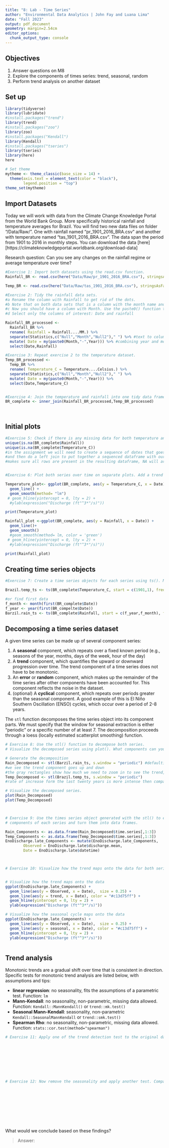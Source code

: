```yaml
---
title: "8: Lab - Time Series"
author: "Environmental Data Analytics | John Fay and Luana Lima"
date: "Fall 2023"
output: pdf_document
geometry: margin=2.54cm
editor_options: 
  chunk_output_type: console
---
```


## Objectives
1. Answer questions on M8
2. Explore the components of times series: trend, seasonal, random
3. Perform trend analysis on another dataset

## Set up

```r

library(tidyverse)
library(lubridate)
#install.packages("trend")
library(trend)
#install.packages("zoo")
library(zoo)
#install.packages("Kendall")
library(Kendall)
#install.packages("tseries")
library(tseries)
library(here)
here

# Set theme
mytheme <- theme_classic(base_size = 14) +
  theme(axis.text = element_text(color = "black"), 
        legend.position = "top")
theme_set(mytheme)
```

## Import Datasets

Today we will work with data from the Climate Change Knowledge Portal from the World Bank Group. More specifically historical rainfall and temperature averages for Brazil. You will find two new data files on folder "/Data/Raw/". One with rainfall named "pr_1901_2016_BRA.csv" and another with temperature named "tas_1901_2016_BRA.csv". The data span the period from 1901 to 2016 in monthly steps. You can download the data [here][https://climateknowledgeportal.worldbank.org/download-data]

Research question: Can you see any changes on the rainfall regime or average temperature over time?

```r
#Exercise 1: Import both datasets using the read.csv function.
Rainfall_BR <- read.csv(here("Data/Raw/pr_1901_2016_BRA.csv"), stringsAsFactors = TRUE)

Temp_BR <- read.csv(here("Data/Raw/tas_1901_2016_BRA.csv"), stringsAsFactors = TRUE)

#Exercise 2: Tidy the rainfall data sets.
#a Rename the column with Rainfall to get rid of the dots.
#b Note that on both data sets that is a column with the month name and average. Convert it to a Month column by separating the string, i.e., month in one column and the word "Average" on another. Hint: use the separate() function in the pipe.
#c Now you should have a column with Month. Use the paste0() function to paste month and year together and create a date object.
#d Select only the columns of interest: Date and rainfall

Rainfall_BR_processed <-
  Rainfall_BR %>% 
  rename( Rainfall = Rainfall....MM.) %>% 
  separate(Statistics,c("Null","Month","Null2")," ") %>% #text to columns creates three columns
  mutate( Date = my(paste0(Month,"-",Year))) %>% #combining year and month with my (month year) from lubridate, gives you first of each month by default
  select(Date,Rainfall)

#Exercise 3: Repeat exercise 2 to the temperature dataset.
Temp_BR_processed <-
  Temp_BR %>% 
  rename( Temperature_C = Temperature....Celsius.) %>% 
  separate(Statistics,c("Null","Month","Null2")," ") %>% 
  mutate( Date = my(paste0(Month,"-",Year))) %>% 
  select(Date,Temperature_C)  


#Exercise 4: Join the temperature and rainfall into one tidy data frame with 3 columns: Date, Rainfall and Temperature.
BR_complete <- inner_join(Rainfall_BR_processed,Temp_BR_processed)
  
           
```


## Initial plots

```r

#Exercise 5: Check if there is any missing data for both temperature and rainfall series.
unique(is.na(BR_complete$Rainfall))
unique(is.na(BR_complete$Temperature_C))
#in the assignment we will need to create a sequence of dates that goes from first observation and ends at last observation, equally spaced by month as a dataframe
#and then do a left join to put together a sequenced dataframe with our dataset 
#makes sure all rows are present in the resulting dataframe, NA will arrive in any missing observations


#Exercise 6: Plot both series over time on separate plots. Add a trend line using geom_smooth(). Can you say something about the trend just by visualizing the data?

Temperature_plot<- ggplot(BR_complete, aes(y = Temperature_C, x = Date)) +
  geom_line() +
  geom_smooth(method= "lm")
 # geom_hline(yintercept = 0, lty = 2) +
  #ylab(expression("Discharge (ft"^3*"/s)"))

print(Temperature_plot)

Rainfall_plot <-ggplot(BR_complete, aes(y = Rainfall, x = Date)) +
  geom_line()+
  geom_smooth()
  #geom_smooth(method= lm, color = 'green')
 # geom_hline(yintercept = 0, lty = 2) +
  #ylab(expression("Discharge (ft"^3*"/s)"))

print(Rainfall_plot)
```

## Creating time series objects

```r
#Exercise 7: Create a time series objects for each series using ts(). Make sure you specify the starting point and frequency.

Brazil.temp_ts <- ts(BR_complete$Temperature_C, start = c(1901,1), frequency = 12) #need this frequency, need start for x-axis to be clean

#or find first data
f_month <- month(first(BR_complete$Date))
f_year <- year(first(BR_compelte$Date))
Barzil.rain_ts <- ts(BR_complete$Rainfall, start = c(f_year,f_month), frequency = 12)

```


## Decomposing a time series dataset

A given time series can be made up of several component series: 

1. A **seasonal** component, which repeats over a fixed known period (e.g., seasons of the year, months, days of the week, hour of the day)
2. A **trend** component, which quantifies the upward or downward progression over time. The trend component of a time series does not have to be monotonic.
3. An **error** or **random** component, which makes up the remainder of the time series after other components have been accounted for. This component reflects the noise in the dataset. 
4. (optional) A **cyclical** component, which repeats over periods greater than the seasonal component. A good example of this is El Niño Southern Oscillation (ENSO) cycles, which occur over a period of 2-8 years.


The `stl` function decomposes the time series object into its component parts. We must specify that the window for seasonal extraction is either "periodic" or a specific number of at least 7. The decomposition proceeds through a loess (locally estimated scatterplot smoothing) function.

```r

# Exercise 8: Use the stl() function to decompose both series. 
# Visualize the decomposed series using plot(). What components can you identify?

# Generate the decomposition
Rain_Decomposed <- stl(Barzil.rain_ts, s.window = "periodic") #defaulting to frequncy specified when we made the timeseries with periodic
#we see the trend component goes up and down
#the gray rectangles show how much we need to zoom in to see the trend, the bigger the gray bar the smaller the impact it has on your dataset
Temp_Decomposed <- stl(Brazil.temp_ts, s.window = "periodic")
#rate of increase form the last twenty years is more intense then compared to the first 15 years (trend of increase is more significant towards the last 30 years of data)

# Visualize the decomposed series. 
plot(Rain_Decomposed)
plot(Temp_Decomposed)



# Exercise 9: Use the times series object generated with the stl() to extract the 
# components of each series and turn them into data frames.

Rain_Components <- as.data.frame(Rain_Decomposed$time.series[,1:3])
Temp_Components <- as.data.frame(Temp_Decomposed$time.series[,1:3])
EnoDischarge.late_Components <- mutate(EnoDischarge.late_Components,
        Observed = EnoDischarge.late$discharge.mean,     
        Date = EnoDischarge.late$datetime)



# Exercise 10: Visualize how the trend maps onto the data for both series


# Visualize how the trend maps onto the data
ggplot(EnoDischarge.late_Components) +
  geom_line(aes(y = Observed, x = Date),  size = 0.25) +
  geom_line(aes(y = trend, x = Date), color = "#c13d75ff") +
  geom_hline(yintercept = 0, lty = 2) +
  ylab(expression("Discharge (ft"^3*"/s)"))

# Visualize how the seasonal cycle maps onto the data
ggplot(EnoDischarge.late_Components) +
  geom_line(aes(y = Observed, x = Date),  size = 0.25) +
  geom_line(aes(y = seasonal, x = Date), color = "#c13d75ff") +
  geom_hline(yintercept = 0, lty = 2) +
  ylab(expression("Discharge (ft"^3*"/s)"))



```


## Trend analysis

Monotonic trends are a gradual shift over time that is consistent in direction. Specific tests for monotonic trend analysis are listed below, with assumptions and tips: 

* **linear regression**: no seasonality, fits the assumptions of a parametric test. Function: `lm`
* **Mann-Kendall**: no seasonality, non-parametric, missing data allowed. Function: `Kendall::MannKendall()` or `trend::mk.test()`
* **Seasonal Mann-Kendall**: seasonality, non-parametric `Kendall::SeasonalMannKendall` or `trend::smk.test()`
* **Spearman Rho**: no seasonality, non-parametric, missing data allowed. Function: `stats::cor.test(method="spearman")`


```r

# Exercise 11: Apply one of the trend detection test to the original data set. Remember that the data has seasonal component, which test can be applied in this case?









# Exercise 12: Now remove the seasonality and apply another test. Compare the results with what you obtained on Exercise 9.











```

What would we conclude based on these findings? 

> Answer:


